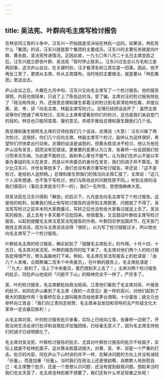 ```yaml
---
---
---
```

title: 吴法宪、叶群向毛主席写检讨报告
---




在林总同江青的斗争中，汪东兴一开始就是坚决站在林彪一边的。如果说，林彪有什么「集团」的话，汪东兴就是那个集团的主要成员。汪东兴的主要任务就是向叶群、黄永胜、吴法宪传递情况。正因此故，一九七〇年八月二十五日主席变脸之后，汪东兴就立即告叶群、吴法宪「暂时停止联系」。汪东兴过去总以为毛和江是两回事，这次庐山会议，在关键时刻，汪才看清毛和江其实是一回事。因此，他不再反江青了，更顺从主席，听从主席摆布。当时他的主要做法，就是要从「林彪集团」里逃出去。

庐山会议之后，大概在九月中旬，汪东兴又向毛主席写了一个检讨报告。他的报告很短，内容也很简单，只说了上了陈伯达的当，受了骗。主席对汪的检讨报告除批了「政治局传阅」外，还授意总理和康生拿着汪的检讨到毛家湾给林彪看，并提议黄、吴、李、邱「向毛主席、林副主席写检讨」。总理已经把话说开了：虽然主席说等你们想通了再写检讨，实际上主席希望看到你们的检讨，这也是我们亲自登门的目的。林总也只能同意周、康的意见，并顺手推给总理和康生跟我们几个谈。

周总理和康生按照毛主席的交待给我们几个谈话，总理说（大意）：汪东兴做了两次检讨，这很好。你们几个应向主席、林副主席写个检讨，副帅认为这样很好，希望你们尽快拿出行动来。总理的谈话是诚恳的，但黄永胜坚决不检讨，他认为他在庐山没有发言，因而没有犯错误。更重要的是黄认为江青、张春桥一伙会因我们检讨而幸灾乐祸，为此更不能检讨。我和李心里也不服气，认为我们在庐山不是以军委办事组的名义在发言，而是以中央委员的身份在发言，我们的调子并不算高，至少比汪东兴、许世友等低多了，我们也没有表示要写检讨报告。李还说：「这不是检讨，是给别人送把柄。」总理和康生把我们的情况向主席汇报了，主席说：「这几个人没有想通，也不急于写检讨，他们与陈伯达的问题性质不同。」听到主席的话我们很高兴（事后主席是言行不一的），我们一无所悟，思想很麻痹大意。

但吴法宪在汪东兴得到「解放」的启示下，九月底也向毛主席写了个检讨报告，这是他的权利，如果我们阻止他写检讨报告的话传到主席那里，问题就了不得了。吴法宪写检讨之前并未同大家商量过，写好之后也没有给大家看过就送上去了。吴法宪的报告，送上去有十多天都不见批回来。他很着急，又去鼓动叶群给主席写检讨报告，以起到提醒毛主席注意吴法宪报告的作用。叶群回京参加国庆节，在天安门她找主席谈话，因为与主席谈话谈得「很好」，以为写了检讨就能过关，所以她也向毛主席写了一个检讨报告。

叶群给毛主席的检讨报告，确实起到了「提醒毛主席批示」的作用。十月十四、十五日，毛主席对吴法宪、叶群的报告同时批下来了，毛主席对他们两个人的检讨报告批得很严厉，劈头盖脑地打下来。例如，毛主席在吴法宪报告上的批语是：「由几个人发难，企图欺骗二百多个中央委员」，在叶群的报告上，毛主席批语是：「『九大』胜利了，当上了中央委员，尾巴翘到天上去了！」主席对两个检讨报告的批示，同在庐山他说的「问题不下山」的精神完全不一样了，严厉多了。

吴、叶的检讨报告，毛主席都批给政治局阅。江青他们看到了毛主席对吴、叶报告的批示，如同在庐山看到了毛主席《我的一点意见》是一样的高兴，对他们起到了极大的鼓励作用！张春桥在会上就叫服务员给他拿茅台酒喝，十分嚣张；姚文元也举杯向江青说：「我们向江青同志祝贺，毛主席亲自发动和领导的无产阶级文化大革命一定会最后胜利！」

从毛主席对吴、叶的检讨报告批示来看，实际上已经向江青、张春桥一边倒了，开政治局生活会进行批评和自我批评加强团结，已经毫无意义了，因为毛主席支持他们的调子已经明朗化了。

毛主席对吴法宪、叶群检讨报告的批示，尤其对叶群检讨报告的批示不给面子，实际上就是不给林彪面子，这对黄永胜震动很大，对黄、吴、李、邱是一个严重的打击。批示的内容，同在庐山下山时讲的并不一样，在解决问题的方向上并没有减轻「份量」，而是加重「份量」。当时我们在政治上还是很幼稚，自欺欺人地告慰自己：毛主席整个批示，还是一个思想认识问题，还没有提到敌我问题。想起来当时我们也太天真了，毛主席连林彪都不想要了，我们还有什么举足轻重之处呢！